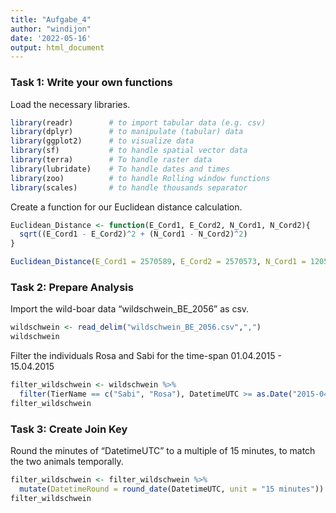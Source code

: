 ```yaml
---
title: "Aufgabe_4"
author: "windijon"
date: '2022-05-16'
output: html_document
---
```



### Task 1: Write your own functions

Load the necessary libraries.

```r

library(readr)        # to import tabular data (e.g. csv)
library(dplyr)        # to manipulate (tabular) data
library(ggplot2)      # to visualize data
library(sf)           # to handle spatial vector data
library(terra)        # To handle raster data
library(lubridate)    # To handle dates and times
library(zoo)          # to handle Rolling window functions
library(scales)       # to handle thousands separator

```

Create a function for our Euclidean distance calculation.

```r

Euclidean_Distance <- function(E_Cord1, E_Cord2, N_Cord1, N_Cord2){
  sqrt((E_Cord1 - E_Cord2)^2 + (N_Cord1 - N_Cord2)^2)
}

Euclidean_Distance(E_Cord1 = 2570589, E_Cord2 = 2570573, N_Cord1 = 1205095, N_Cord2 = 1205096)

```


### Task 2: Prepare Analysis

Import the wild-boar data "wildschwein_BE_2056" as csv.

```r

wildschwein <- read_delim("wildschwein_BE_2056.csv",",")
wildschwein

```

Filter the individuals Rosa and Sabi for the time-span 01.04.2015 - 15.04.2015

```r

filter_wildschwein <- wildschwein %>% 
  filter(TierName == c("Sabi", "Rosa"), DatetimeUTC >= as.Date("2015-04-01"), DatetimeUTC <= as.Date("2015-04-15"))
filter_wildschwein

```


### Task 3: Create Join Key

Round the minutes of "DatetimeUTC" to a multiple of 15 minutes, to match the two animals temporally.

```r

filter_wildschwein <- filter_wildschwein %>% 
  mutate(DatetimeRound = round_date(DatetimeUTC, unit = "15 minutes"))
filter_wildschwein

```

